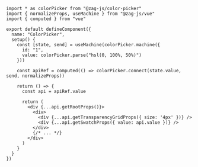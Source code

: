 ```tsx
import * as colorPicker from "@zag-js/color-picker"
import { normalizeProps, useMachine } from "@zag-js/vue"
import { computed } from "vue"

export default defineComponent({
  name: "ColorPicker",
  setup() {
    const [state, send] = useMachine(colorPicker.machine({
      id: "1",
      value: colorPicker.parse("hsl(0, 100%, 50%)")
    }))

    const apiRef = computed(() => colorPicker.connect(state.value, send, normalizeProps))

    return () => {
      const api = apiRef.value

      return (
        <div {...api.getRootProps()}>
          <div>
            <div {...api.getTransparencyGridProps({ size: '4px' })} />
            <div {...api.getSwatchProps({ value: api.value })} />
          </div>
          {/* ... */}
        </div>
      )
    }
  }
})
```
